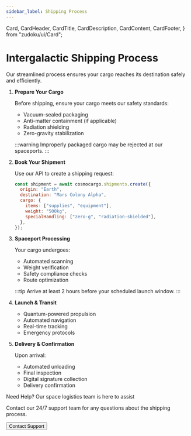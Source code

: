 ```yaml
---
sidebar_label: Shipping Process
---
```


  Card,
  CardHeader,
  CardTitle,
  CardDescription,
  CardContent,
  CardFooter,
} from "zudoku/ui/Card";

# Intergalactic Shipping Process

Our streamlined process ensures your cargo reaches its destination safely and efficiently.

<Stepper>

1. **Prepare Your Cargo**

   Before shipping, ensure your cargo meets our safety standards:

   - Vacuum-sealed packaging
   - Anti-matter containment (if applicable)
   - Radiation shielding
   - Zero-gravity stabilization

   :::warning
   Improperly packaged cargo may be rejected at our spaceports.
   :::

1. **Book Your Shipment**

   Use our API to create a shipping request:

   ```js
   const shipment = await cosmocargo.shipments.create({
     origin: "Earth",
     destination: "Mars Colony Alpha",
     cargo: {
       items: ["supplies", "equipment"],
       weight: "500kg",
       specialHandling: ["zero-g", "radiation-shielded"],
     },
   });
   ```

1. **Spaceport Processing**

   Your cargo undergoes:

   - Automated scanning
   - Weight verification
   - Safety compliance checks
   - Route optimization

   :::tip
   Arrive at least 2 hours before your scheduled launch window.
   :::

1. **Launch & Transit**

   - Quantum-powered propulsion
   - Automated navigation
   - Real-time tracking
   - Emergency protocols

1. **Delivery & Confirmation**

   Upon arrival:

   - Automated unloading
   - Final inspection
   - Digital signature collection
   - Delivery confirmation

</Stepper>

<Card className="not-prose">
  <CardHeader>
    <CardTitle>Need Help?</CardTitle>
    <CardDescription>
      Our space logistics team is here to assist
    </CardDescription>
  </CardHeader>
  <CardContent>
    <p>
      Contact our 24/7 support team for any questions about the shipping
      process.
    </p>
  </CardContent>
  <CardFooter>
    <Button>Contact Support</Button>
  </CardFooter>
</Card>
